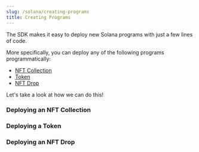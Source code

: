 ```yaml
---
slug: /solana/creating-programs
title: Creating Programs
---
```


The SDK makes it easy to deploy new Solana programs with just a few lines of code.

More specifically, you can deploy any of the following programs programmatically:

- [NFT Collection](https://portal.thirdweb.com/programs/nft-collection)
- [Token](https://portal.thirdweb.com/programs/token)
- [NFT Drop](https://portal.thirdweb.com/programs/nft-drop)

Let's take a look at how we can do this!

### Deploying an NFT Collection

### Deploying a Token

### Deploying an NFT Drop
